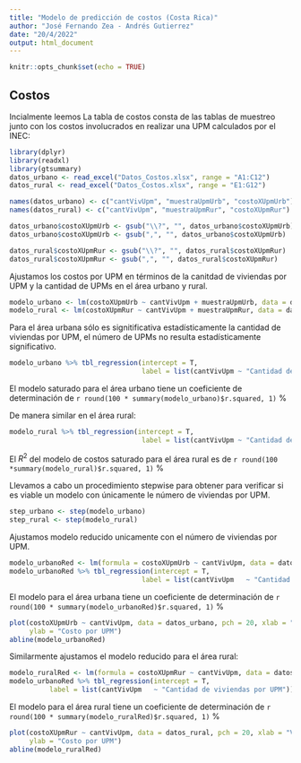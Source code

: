 ---
title: "Modelo de predicción de costos (Costa Rica)"
author: "José Fernando Zea - Andrés Gutierrez"
date: "20/4/2022"
output: html_document
---

```{r setup, include=FALSE}
knitr::opts_chunk$set(echo = TRUE)
```

## Costos

Incialmente leemos La tabla de costos consta de las tablas de muestreo junto con los costos involucrados en realizar una UPM calculados por el INEC: 

```{r, warning=FALSE, message=FALSE, echo=FALSE}
library(dplyr)
library(readxl)
library(gtsummary)
datos_urbano <- read_excel("Datos_Costos.xlsx", range = "A1:C12")
datos_rural <- read_excel("Datos_Costos.xlsx", range = "E1:G12")
```


```{r, warning=FALSE, message=FALSE, echo=FALSE}
names(datos_urbano) <- c("cantVivUpm", "muestraUpmUrb", "costoXUpmUrb")
names(datos_rural) <- c("cantVivUpm", "muestraUpmRur", "costoXUpmRur")

datos_urbano$costoXUpmUrb <- gsub("\\?", "", datos_urbano$costoXUpmUrb)
datos_urbano$costoXUpmUrb <- gsub(",", "", datos_urbano$costoXUpmUrb)

datos_rural$costoXUpmRur <- gsub("\\?", "", datos_rural$costoXUpmRur)
datos_rural$costoXUpmRur <- gsub(",", "", datos_rural$costoXUpmRur)
```


Ajustamos los costos por UPM en términos de la canitdad de viviendas por UPM y la cantidad de UPMs en el área urbano y rural.

```{r, warning=FALSE, message=FALSE, echo=FALSE}
modelo_urbano <- lm(costoXUpmUrb ~ cantVivUpm + muestraUpmUrb, data = datos_urbano)
modelo_rural <- lm(costoXUpmRur ~ cantVivUpm + muestraUpmRur, data = datos_rural)
```

Para el área urbana sólo es signitificativa estadísticamente la cantidad de viviendas por UPM, el número de UPMs no resulta estadísticamente significativo.

```{r, warning=FALSE, message=FALSE, echo=FALSE}
modelo_urbano %>% tbl_regression(intercept = T, 
                                 label = list(cantVivUpm ~ "Cantidad de viviendas por UPM", muestraUpmUrb ~ "Num de UPMs en la muestra"))
```
El modelo saturado para el área urbano tiene un coeficiente de determinación de  `r round(100 * summary(modelo_urbano)$r.squared, 1)` %

De manera similar en el área rural:

```{r, warning=FALSE, message=FALSE, echo=FALSE}
modelo_rural %>% tbl_regression(intercept = T, 
                                 label = list(cantVivUpm ~ "Cantidad de viviendas por UPM", muestraUpmRur ~ "Num de UPMs en la muestra"))
```

El $R^2$ del modelo de costos saturado para el área rural es de `r round(100 *summary(modelo_rural)$r.squared, 1)` %


Llevamos a cabo un procedimiento stepwise para obtener para verificar si es viable un modelo con únicamente le número de viviendas por UPM.

```{r, warning=FALSE, message=FALSE, echo=FALSE, eval = FALSE}
step_urbano <- step(modelo_urbano)
step_rural <- step(modelo_rural)
```

Ajustamos modelo reducido unicamente con el número de viviendas por UPM.

```{r, warning=FALSE, message=FALSE, echo=FALSE}
modelo_urbanoRed <- lm(formula = costoXUpmUrb ~ cantVivUpm, data = datos_urbano)
modelo_urbanoRed %>% tbl_regression(intercept = T, 
                                 label = list(cantVivUpm   ~ "Cantidad de viviendas por UPM"))
```
El modelo para el área urbana tiene un coeficiente de determinación de  `r round(100 * summary(modelo_urbanoRed)$r.squared, 1)` %

```{r, warning=FALSE, message=FALSE, echo=FALSE}
plot(costoXUpmUrb ~ cantVivUpm, data = datos_urbano, pch = 20, xlab = "Viviendas por UPM",
     ylab = "Costo por UPM")
abline(modelo_urbanoRed)
```


Similarmente ajustamos el modelo reducido para el área rural:
```{r, warning=FALSE, message=FALSE, echo=FALSE}
modelo_ruralRed <- lm(formula = costoXUpmRur ~ cantVivUpm, data = datos_rural)
modelo_urbanoRed %>% tbl_regression(intercept = T,
          label = list(cantVivUpm   ~ "Cantidad de viviendas por UPM"))
```

El modelo para el área rural tiene un coeficiente de determinación de  `r round(100 * summary(modelo_ruralRed)$r.squared, 1)` %

```{r, warning=FALSE, message=FALSE, echo=FALSE}
plot(costoXUpmRur ~ cantVivUpm, data = datos_rural, pch = 20, xlab = "Viviendas por UPM",
     ylab = "Costo por UPM")
abline(modelo_ruralRed)
```

